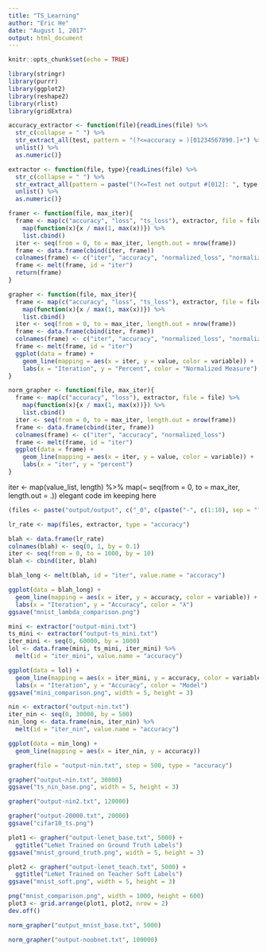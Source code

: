 ```yaml
---
title: "TS_Learning"
author: "Eric He"
date: "August 1, 2017"
output: html_document
---
```


```r
knitr::opts_chunk$set(echo = TRUE)
```

```r
library(stringr)
library(purrr)
library(ggplot2)
library(reshape2)
library(rlist)
library(gridExtra)
```

```r
accuracy_extractor <- function(file){readLines(file) %>% 
  str_c(collapse = " ") %>%
  str_extract_all(test, pattern = "(?<=accuracy = )[01234567890.]+") %>%
  unlist() %>%
  as.numeric()}

extractor <- function(file, type){readLines(file) %>% 
  str_c(collapse = " ") %>%
  str_extract_all(pattern = paste("(?<=Test net output #[012]: ", type, " = )[01234567890.]+", sep = "")) %>%
  unlist() %>%
  as.numeric()}

framer <- function(file, max_iter){
  frame <- map(c("accuracy", "loss", "ts_loss"), extractor, file = file) %>%
    map(function(x){x / max(1, max(x))}) %>%
    list.cbind()
  iter <- seq(from = 0, to = max_iter, length.out = nrow(frame))
  frame <- data.frame(cbind(iter, frame))
  colnames(frame) <- c("iter", "accuracy", "normalized_loss", "normalized_ts_loss")
  frame <- melt(frame, id = "iter")
  return(frame)
}

grapher <- function(file, max_iter){
  frame <- map(c("accuracy", "loss", "ts_loss"), extractor, file = file) %>%
    map(function(x){x / max(1, max(x))}) %>%
    list.cbind()
  iter <- seq(from = 0, to = max_iter, length.out = nrow(frame))
  frame <- data.frame(cbind(iter, frame))
  colnames(frame) <- c("iter", "accuracy", "normalized_loss", "normalized_ts_loss")
  frame <- melt(frame, id = "iter")
  ggplot(data = frame) +
    geom_line(mapping = aes(x = iter, y = value, color = variable)) +
    labs(x = "Iteration", y = "Percent", color = "Normalized Measure")
}

norm_grapher <- function(file, max_iter){
  frame <- map(c("accuracy", "loss"), extractor, file = file) %>%
    map(function(x){x / max(1, max(x))}) %>%
    list.cbind()
  iter <- seq(from = 0, to = max_iter, length.out = nrow(frame))
  frame <- data.frame(cbind(iter, frame))
  colnames(frame) <- c("iter", "accuracy", "normalized_loss")
  frame <- melt(frame, id = "iter")
  ggplot(data = frame) +
    geom_line(mapping = aes(x = iter, y = value, color = variable)) +
    labs(x = "iter", y = "percent")
}
```

iter <- map(value_list, length) %>%
    map(~ seq(from = 0, to = max_iter, length.out = .))
elegant code im keeping here

```r
(files <- paste("output/output", c("_0", c(paste("-", c(1:10), sep = ""))), ".txt", sep = ""))
```

```r
lr_rate <- map(files, extractor, type = "accuracy")
```

```r
blah <- data.frame(lr_rate)
colnames(blah) <- seq(0, 1, by = 0.1)
iter <- seq(from = 0, to = 1000, by = 10)
blah <- cbind(iter, blah)

blah_long <- melt(blah, id = "iter", value.name = "accuracy")
```

```r
ggplot(data = blah_long) +
  geom_line(mapping = aes(x = iter, y = accuracy, color = variable)) +
  labs(x = "Iteration", y = "Accuracy", color = "λ")
ggsave("mnist_lambda_comparison.png")
```

```r
mini <- extractor("output-mini.txt")
ts_mini <- extractor("output-ts_mini.txt")
iter_mini <- seq(0, 60000, by = 1000)
lol <- data.frame(mini, ts_mini, iter_mini) %>%
  melt(id = "iter_mini", value.name = "accuracy")
```

```r
ggplot(data = lol) +
  geom_line(mapping = aes(x = iter_mini, y = accuracy, color = variable)) +
  labs(x = "Iteration", y = "Accuracy", color = "Model")
ggsave("mini_comparison.png", width = 5, height = 3)
```

```r
nin <- extractor("output-nin.txt")
iter_nin <- seq(0, 30000, by = 500)
nin_long <- data.frame(nin, iter_nin) %>%
  melt(id = "iter_nin", value.name = "accuracy")
```

```r
ggplot(data = nin_long) +
  geom_line(mapping = aes(x = iter_nin, y = accuracy))
```

```r
grapher(file = "output-nin.txt", step = 500, type = "accuracy")
```

```r
grapher("output-nin.txt", 30000)
ggsave("ts_nin_base.png", width = 5, height = 3)
```

```r
grapher("output-nin2.txt", 120000)
```

```r
grapher("output-20000.txt", 20000)
ggsave("cifar10_ts.png")
```

```r
plot1 <- grapher("output-lenet_base.txt", 5000) +
  ggtitle("LeNet Trained on Ground Truth Labels")
ggsave("mnist_ground_truth.png", width = 5, height = 3)
```

```r
plot2 <- grapher("output-lenet_teach.txt", 5000) +
  ggtitle("LeNet Trained on Teacher Soft Labels")
ggsave("mnist_soft.png", width = 5, height = 3)
```

```r
png("mnist_comparison.png", width = 1000, height = 600)
plot3 <- grid.arrange(plot1, plot2, nrow = 2)
dev.off()
```

```r
norm_grapher("output_mnist_base.txt", 5000)
```

```r
norm_grapher("output-noobnet.txt", 100000)
```